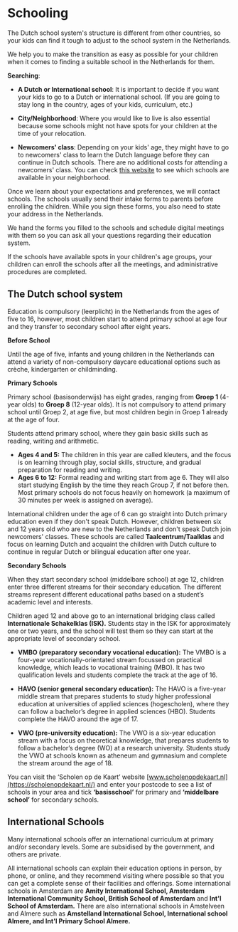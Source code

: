 
# Schooling
The Dutch school system's structure is different from other countries, so your kids can find it tough to adjust to the school system in the Netherlands.

<Youtube id="hyJ7GWyeBIY" />  

We help you to make the transition as easy as possible for your children when it comes to finding a suitable school in the Netherlands for them. 

**Searching**:

- **A Dutch or International school**: It is important to decide if you want your kids to go to a Dutch or international school. (If you are going to stay long in the country, ages of your kids, curriculum, etc.) 

- **City/Neighborhood**: Where you would like to live is also essential because some schools might not have spots for your children at the time of your relocation.

- **Newcomers' class**: Depending on your kids' age, they might have to go to newcomers' class to learn the Dutch language before they can continue in Dutch schools. There are no additional costs for attending a newcomers' class. You can check [this website](https://www.iamsterdam.com/en/living/settling-in/family-and-education/primary-school/newcomers-classes-for-primary-school-children) to see which schools are available in your neighborhood.

Once we learn about your expectations and preferences, we will contact schools. The schools usually send their intake forms to parents before enrolling the children. While you sign these forms, you also need to state your address in the Netherlands.

We hand the forms you filled to the schools and schedule digital meetings with them so you can ask all your questions regarding their education system. 

If the schools have available spots in your children's age groups, your children can enroll the schools after all the meetings, and administrative procedures are completed. 

## The Dutch school system

Education is compulsory (leerplicht) in the Netherlands from the ages of five to 16, however, most children start to attend primary school at age four and they transfer to secondary school after eight years.

**Before School**

Until the age of five, infants and young children in the Netherlands can attend a variety of non-compulsory daycare educational options such as crèche, kindergarten or childminding.

**Primary Schools**

Primary school (basisonderwijs) has eight grades, ranging from **Groep 1** (4-year olds) to **Groep 8** (12-year olds). It is not compulsory to attend primary school until Groep 2, at age five, but most children begin in Groep 1 already at the age of four.

Students attend primary school, where they gain basic skills such as reading, writing and arithmetic. 

- **Ages 4 and 5:** The children in this year are called kleuters, and the focus is on learning through play, social skills, structure, and gradual preparation for reading and writing.
- **Ages 6 to 12:** Formal reading and writing start from age 6. They will also start studying English by the time they reach Group 7, if not before then. Most primary schools do not focus heavily on homework (a maximum of 30 minutes per week is assigned on average).  

International children under the age of 6 can go straight into Dutch primary education even if they don't speak Dutch. However, children between six and 12 years old who are new to the Netherlands and don't speak Dutch join newcomers' classes. These schools are called **Taalcentrum/Taalklas** and focus on learning Dutch and acquaint the children with Dutch culture to continue in regular Dutch or bilingual education after one year. 

**Secondary Schools** 

When they start secondary school (middelbare school) at age 12, children enter three different streams for their secondary education. The different streams represent different educational paths based on a student’s academic level and interests. 

Children aged 12 and above go to an international bridging class called **Internationale Schakelklas (ISK).** Students stay in the ISK for approximately one or two years, and the school will test them so they can start at the appropriate level of secondary school. 

- **VMBO (preparatory secondary vocational education):** The VMBO is a four-year vocationally-orientated stream focussed on practical knowledge, which leads to vocational training (MBO). It has two qualification levels and students complete the track at the age of 16.

- **HAVO (senior general secondary education):** The HAVO is a five-year middle stream that prepares students to study higher professional education at universities of applied sciences (hogescholen), where they can follow a bachelor’s degree in applied sciences (HBO). Students complete the HAVO around the age of 17.

- **VWO (pre-university education):** The VWO is a six-year education stream with a focus on theoretical knowledge, that prepares students to follow a bachelor’s degree (WO) at a research university. Students study the VWO at schools known as atheneum and gymnasium and complete the stream around the age of 18.

You can visit the ‘Scholen op de Kaart’ website [www.scholenopdekaart.nl](https://scholenopdekaart.nl/) and enter your postcode to see a list of schools in your area and tick **‘basisschool’** for primary and **‘middelbare school’** for secondary schools.

## International Schools
Many international schools offer an international curriculum at primary and/or secondary levels. Some are subsidised by the government, and others are private. 

All international schools can explain their education options in person, by phone, or online, and they recommend visiting where possible so that you can get a complete sense of their facilities and offerings. Some international schools in Amsterdam are **Amity International School, Amsterdam International Community School, British School of Amsterdam** and **Int'l School of Amsterdam.** There are also international schools in Amstelveen and Almere such as **Amstelland International School, International school Almere, and Int'l Primary School Almere.** 
